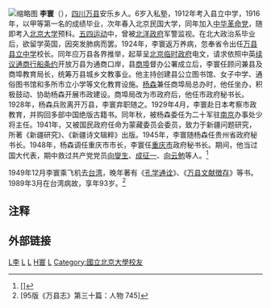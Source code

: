 {{Infobox_officeholder
| name =  李寰
| Sex = 男
| Native place = [[四川省|四川省]][[万县市|万县市]]安乐乡
| now =
| period =
| party = {{kmt|22px}}
| date of birth = 1896年
| place of birth = {{QIN}}[[万县|万县]]
| date of death = 1989年
| place of death = {{ROC}}[[台北市|台北市]]
| educate =
*[[北京民国大学|北京民国大学]]毕业 1920
*[[北京大学|北京大学]]毕业 1924}}
[[File:李寰.jpg|缩略图]]
'''李寰'''（{{bd|1896年||1989年|}}），[[四川|四川]][[万县|万县]]安乐乡人。6岁入私塾，1912年考入县立中学，1916年，以甲等第一名的成绩毕业，次年春入北京民国大学，同年加入[[中华革命党|中华革命党]]，随即考入[[北京大学|北京大学]]预科。[[五四运动|五四运动]]中，曾被[[北洋政府|北洋政府]]军警监视。在北大政治系毕业后，欲留学英国，因突发肺病而罢。1924年，李寰返万养病，忽奉省令出任[[万县县立中学|万县县立中学]]校长。同年应万县各界推举，起草呈[[北京临时政府|北京临时政府]]电文，请求依照中英[[续议通商行船条约|续议通商行船条约]]开放万县为通商口岸，县[[商埠|商埠]]督办公署成立后，李寰任顾问兼县及商埠教育局长，统筹万县城乡文教事业。他主持创建县公立图书馆、女子中学、通俗图书馆和多所市立小学等文化教育设施。[[杨森|杨森]]兼任商埠局总办时，他任坐办，积极鼓动、协助杨森开展市政建设。商埠局改为市政府后，他任市政府秘书长。1928年，杨森兵败离开万县，李寰弃职随之。1929年4月，李寰赴日本考察市政教育，并购回多部中国绝版古籍书。同年秋，被杨森委任为二十军驻[[南京|南京]]办事处少将主任。1941年，又被国民政府任命为蒙藏委员会委员，致力于新疆问题研究，所著《新疆研究》、《新疆诗文辑粹》出版。1945年，李寰随杨森任贵州省政府秘书长。1948年，杨森调任重庆市市长，李寰任[[重庆市|重庆市]]政府秘书长。期间，他当过国大代表，期中救过共产党党员[[向燮生|向燮生]]、[[成征一|成征一]]、[[向云勉|向云勉]]等人。<ref>[{{Cite book | author = 万县志编撰委员会 | title = 万县志 | location = 四川 | publisher = 四川辞书出版社 | date = 1995年9月 |isbn= 7-80543-418-6}}]</ref>

1949年12月李寰乘飞机去[[台湾|台湾]]，晚年著有《[[孔学通诠|孔学通诠]]》、《[[万县文献徴存|万县文献徴存]]》等书。1989年3月在台湾病故，享年93岁。<ref>[95版《万县志》第三十篇：人物 745]</ref>

== 注释 ==
<references/>

== 外部链接 ==
{{中華民國貴州省政府委員}}
[[Category:万县人|L李]]
[[Category:1896年出生|L]]
[[Category:1989年逝世|L]]
[[Category:李姓|H寰]]
[[Category:中华民国大陆时期政治人物|L]]
[[Category:國立北京大學校友|Category:國立北京大學校友]]